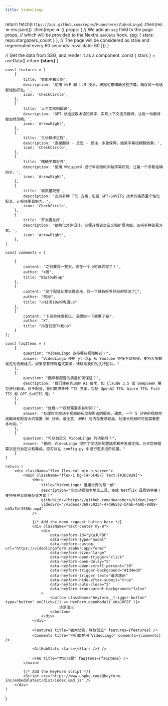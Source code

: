 ```yaml
---
title: VideoLingo
---
```



 
  return fetch(`https://api.github.com/repos/Huanshere/VideoLingo`)
    .then(res => res.json())
    .then(repo => ({
      props: {
        // We add an `ssg` field to the page props,
        // which will be provided to the Nextra `useData` hook.
        ssg: {
          stars: repo.stargazers_count
        }
      },
      // The page will be considered as stale and regenerated every 60 seconds.
      revalidate: 60
    }))
}
 
  // Get the data from SSG, and render it as a component.
  const { stars } = useData()
  return <strong>{stars}</strong>
}
 

    const features = [
        {
            title: '智能字幕分割',
            description: '使用 NLP 和 LLM 技术，根据句意精确分割字幕，确保每一句话都恰到好处。',
            icon: 'CheckCircle',
        },
        {
            title: '上下文感知翻译',
            description: 'GPT 总结提取术语知识库，实现上下文连贯翻译，让每一句翻译都自然流畅。',
            icon: 'ArrowRight',
        },
        {
            title: '三步翻译过程',
            description: '直接翻译 - 反思 - 意译，多重保障，媲美字幕组精翻效果。',
            icon: 'CheckCircle',
        },
        {
            title: '精确字幕对齐',
            description: '使用 WhisperX 进行单词级时间轴字幕识别，让每一个字都准确同步。',
            icon: 'ArrowRight',
        },
        {
            title: '高质量配音',
            description: '支持多种 TTS 方案，包括 GPT-SoVITS 技术的高质量个性化配音，让视频更具魅力。',
            icon: 'CheckCircle',
        },
        {
            title: '开发者友好',
            description: '结构化文件设计，方便开发者自定义和扩展功能。支持多种部署方式。',
            icon: 'ArrowRight',
        },
    ]

    const comments = [

        {
            content: "之前要弄一整天，现在一个小时就弄完了！",
            author: "k哥",
            title: "B站30w粉up"
        },
        {
            content: "这个配音比我说得还准，我一下就有好多好玩的想法了🤩",
            author: "阿标",
            title: "小红书10w粉粤语up"
        },
        {
            content: "下班单纯发着玩，没想到一下就爆了😂",
            author: "X",
            title: "抖音日涨7k粉up"
        }
    ];

    const faqItems = [
        {
            question: "VideoLingo 支持哪些视频格式？",
            answer: "VideoLingo 使用 yt-dlp 从 Youtube 链接下载视频，支持大多数常见的视频格式。如果您有特殊格式需求，请联系我们的支持团队。"
        },
        {
            question: "翻译和配音的质量如何保证？",
            description: "我们使用先进的 AI 技术，如 Claude 3.5 或 DeepSeek 模型进行翻译。对于配音，我们提供多种 TTS 方案，包括 OpenAI TTS、Azure TTS、Fish TTS 和 GPT-SoVITS 等。"
        },
        {
            question: "处理一个视频需要多长时间？",
            answer: "处理时间取决于视频的长度和所选的服务。通常，一个 5 分钟的视频完成翻译和配音大约需要 30 分钟。请注意，UVR5 对内存要求较高，处理长视频时可能需要更多时间。"
        },
        {
            question: "可以自定义 VideoLingo 的功能吗？",
            answer: "是的，VideoLingo 提供了灵活的配置选项和开发者文档，允许您根据需求进行自定义和集成。您可以在 config.py 中进行更多进阶设置。"
        }
    ]

    return (
        <div className="flex flex-col min-h-screen">
            <main className="flex-1 bg-[#F5F4EF] text-[#3D3929]">
                <Hero
                    title="VideoLingo: 连接世界的每一帧"
                    description="全自动视频本地化工具，生成 Netflix 品质的字幕！支持多种高质量配音方案！"
                    githubLink="https://github.com/Huanshere/VideoLingo"
                    videoSrc="/videos/369750234-47d965b2-b4ab-4a0b-9d08-b49a7bf3508c.mp4"
                />

                {/* Add the demo request button here */}
                <div className="text-center my-8">
                    <div
                        data-heyform-id="yKaJUF8F"
                        data-heyform-type="modal"
                        data-heyform-custom-url="https://videolingoform.zeabur.app/form/"
                        data-heyform-size="large"
                        data-heyform-open-trigger="click"
                        data-heyform-open-delay="5"
                        data-heyform-open-scroll-percent="30"
                        data-heyform-trigger-background="#1d4ed8"
                        data-heyform-trigger-text="请求演示"
                        data-heyform-hide-after-submit="true"
                        data-heyform-auto-close="5"
                        data-heyform-transparent-background="false"
                    >
                        <button className="heyform__trigger-button" type="button" onClick={() => HeyForm.openModal('yKaJUF8F')}>
                            请求演示
                        </button>
                    </div>
                </div>

                <Features title="强大功能，释放创意" features={features} />
                <Comments title="他们都在用 VideoLingo" comments={comments} />
                
                <GitHubStats stars={<Stars />} />

                <FAQ title="常见问题" faqItems={faqItems} />
            </main>

            {/* Add the HeyForm script */}
            <Script src="https://www.unpkg.com/@heyform-inc/embed@latest/dist/index.umd.js" />
        </div>
    )

}
